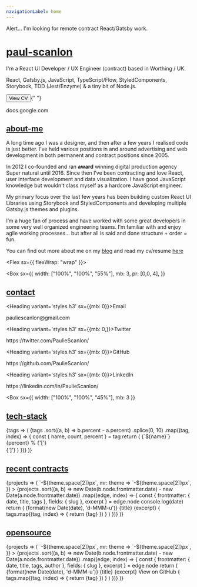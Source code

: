 ```yaml
---
navigationLabel: home
---
```



<Alert variant='success'>
  Alert... I'm looking for remote contract React/Gatsby work.
</Alert>
<Divider />

# [paul-scanlon](#paul-scanlon)

I'm a React UI Developer / UX Engineer (contract) based in Worthing / UK.

React, Gatsby.js, JavaScript, TypeScript/Flow, StyledComponents, Storybook, TDD (Jest/Enzyme) & a tiny bit of Node.js.

<Button as='a' variant='success' href='https://docs.google.com/document/d/10Z8w-099fRjVB1zA1Y9F3zVWtW1RfIxnOTIyrYn0HcY/edit' target='_blank'>View CV</Button>{" "}
<Link href='https://docs.google.com/document/d/10Z8w-099fRjVB1zA1Y9F3zVWtW1RfIxnOTIyrYn0HcY/edit' target='_blank' >docs.google.com</Link>
<Divider />
<Divider />
<Divider />

## [about-me](#about-me)

A long time ago I was a designer, and then after a few years I realised code is just better. I’ve held various positions in and around advertising and web development in both permanent and contract positions since 2005.

In 2012 I co-founded and ran **award** winning digital production agency Super natural until 2016. Since then I’ve been contracting and love React, user interface development and data visualization. I have good JavaScript knowledge but wouldn't class myself as a hardcore JavaScript engineer.

My primary focus over the last few years has been building custom React UI Libraries using Storybook and StyledComponents and developing multiple Gatsby.js themes and plugins.

I’m a huge fan of process and have worked with some great developers in some very well organized engineering teams. I’m familiar with and enjoy agile working processes... but after all is said and done structure + order = fun.

You can find out more about me on my [blog](http://www.paulie.dev/) and read my cv/resume [here](https://docs.google.com/document/d/10Z8w-099fRjVB1zA1Y9F3zVWtW1RfIxnOTIyrYn0HcY/edit)

<Divider />

<Flex sx={{ flexWrap: "wrap" }}>

  <Box
    sx={{
      width: ["100%", "100%", "55%"],
      mb: 3,
      pr: [0,0, 4],
    }}
  >         

  ## [contact](#contact)

  <Heading variant='styles.h3' sx={{mb: 0}}>Email</Heading>
  <Link href='mailto:pauliescanlon@gmail.com' target='_blank' variant='styles.a'>pauliescanlon@gmail.com</Link>
  <Divider />

  <Heading variant='styles.h3' sx={{mb: 0,}}>Twitter</Heading>
  <Link href='https://twitter.com/PaulieScanlon/' target='_blank' variant='styles.a'>https://twitter.com/PaulieScanlon/</Link>
  <Divider />

  <Heading variant='styles.h3' sx={{mb: 0}}>GitHub</Heading>
  <Link href='https://github.com/PaulieScanlon/' target='_blank' variant='styles.a'>https://github.com/PaulieScanlon/</Link>
  <Divider />

  <Heading variant='styles.h3' sx={{mb: 0}}>LinkedIn</Heading>
  <Link href='https://www.linkedin.com/in/PaulieScanlon/' target='_blank' variant='styles.a'>https://linkedin.com/in/PaulieScanlon/</Link>
  <Divider />

  </Box>

  <Box
    sx={{
      width: ["100%", "100%", "45%"],
      mb: 3
    }}
  >
 

  ## [tech-stack](#tech-stack)

  <TagList>
    {tags => (
      <Flex sx={{ flexDirection: 'column' }}>
        {tags
          .sort((a, b) => b.percent - a.percent)
          .splice(0, 10)
          .map((tag, index) => {
            const { name, count, percent } = tag
            return (
              <Box
                key={index}
                sx={{ color: 'muted', mb: 3, svg: { fill: 'muted' } }}
              >
                <Flex sx={{ lineHeight: 'normal' }}>
                  <Text
                    sx={{ color: 'secondary', mr: 2, mb: 0 }}
                  >{`${name}`}</Text>
                  <Text sx={{ color: 'muted' }}>{percent}</Text>
                  <Text sx={{ color: 'error' }}>%</Text>
                </Flex>
                <Flex>
                 <Box>{'['}</Box>
                  <Box sx={{flexBasis: '100%'}}>
                    <svg
                      xmlns="http://www.w3.org/2000/svg"
                      viewBox="0 0 1200 8"
                      width="100%"
                      height="8"
                    >
                      <rect width={`${percent * 3}%`} height={4} />
                    </svg>
                  </Box>
                  <Box> {']'}</Box>
                </Flex>
              </Box>
            )
          })}
      </Flex>
    )}
  </TagList>

  </Box>

</Flex>

<Divider />


## [recent contracts](#recent-contracts)

<SourceList filter="portfolio">
  {projects => (
    <Flex
      sx={{
        flexWrap: "wrap",
        ml: theme => `-${theme.space[2]}px`,
        mr: theme => `-${theme.space[2]}px`,
      }}
    >
      {projects
      .sort((a, b) => new Date(b.node.frontmatter.date) - new Date(a.node.frontmatter.date))
      .map((edge, index) => {
        const {
          frontmatter: { date, title, tags },
          fields: { slug },
          excerpt
        } = edge.node
        console.log(date)
        return (
          <Box
            key={index}
            sx={{ display: 'flex', flex: '1 1 auto', flexDirection: 'column', mb: 3, width: ["100%", "50%"] }}
          >
            <Card
              sx={{
                display: 'flex', flex: '1 1 auto', flexDirection: 'column',
                minHeight: '1px',
                ml: 2, 
                mr: 2,
                p: 3,
              }}
            > 
              <Box sx={{ display: 'flex', flex: '1 1 auto', flexDirection: 'column' }}>
                <Text variant='styles.small'>{format(new Date(date), 'd-MMM-u')}</Text>
                <Heading variant="styles.h4" sx={{color: 'text'}}>{title}</Heading>
                <Text sx={{fontSize:0, color: 'text', mb: 3, wordBreak: 'break-word'}}>{excerpt}</Text>
              </Box>
              <Box>
                {
                  tags.map((tag, index) => {
                    return <Badge key={index} variant='primary' sx={{mr: 2, mb: 2}}>{tag}</Badge>
                  })
                }
              </Box>
            </Card>
          </Box>
        )
      })}
    </Flex>
  )}
</SourceList>

<Divider />

## [opensource](#open-source)

<SourceList filter="opensource">
  {projects => (
    <Flex
      sx={{
        flexWrap: "wrap",
        ml: theme => `-${theme.space[2]}px`,
        mr: theme => `-${theme.space[2]}px`,
      }}
    >
      {projects
      .sort((a, b) => new Date(b.node.frontmatter.date) - new Date(a.node.frontmatter.date))
      .map((edge, index) => {
        const {
          frontmatter: { date, title, tags, author },
          fields: { slug },
          excerpt
        } = edge.node
        return (
          <Box
            key={index}
            sx={{ display: 'flex', flex: '1 1 auto', flexDirection: 'column', mb: 3, width: ["100%", "50%"] }}
          >
            <Card
              sx={{
                display: 'flex', flex: '1 1 auto', flexDirection: 'column',
                minHeight: '1px',
                ml: 2, 
                mr: 2,
                p: 3,
              }}
            > 
              <Box sx={{ display: 'flex', flex: '1 1 auto', flexDirection: 'column' }}>
                <Text variant='styles.small'>{format(new Date(date), 'd-MMM-u')}</Text>
                <Heading variant="styles.h4" sx={{color: 'text'}}>{title}</Heading>
                <Text sx={{fontSize:0, color: 'text', mb: 3, wordBreak: 'break-word'}}>{excerpt}</Text>
                <Link sx={{fontSize:0, mb: 3}}href={author} target='_blank'>View on GitHub</Link>
              </Box>
              <Box>
                {
                  tags.map((tag, index) => {
                    return <Badge key={index} variant='secondary' sx={{mr: 2, mb: 2}}>{tag}</Badge>
                  })
                }
              </Box>
            </Card>
          </Box>
        )
      })}
    </Flex>
  )}
</SourceList>